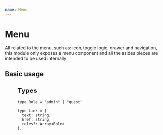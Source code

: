 ```yaml
---
name: Menu
---
```



# Menu

All related to the menu, such as: icon, toggle logic, drawer and navigation, this module only exposes a menu component and all the asides pieces are intended to be used internally

<PropsTable of={Menu} />

## Basic usage

<Playground>
  <Menu
    links={[
      { text: "Admin", href: "/admin/disputes", roles: ["admin"] },
      { text: "My Disputes", href: "/disputes/my" },
      { text: "Dispute Your Debt", href: "/" },
      { text: "Community", href: "https://community.debtcollective.org" },
      { text: "Events", href: "https://community.debtcollective.org/calendar" },
      {
        text: "The Power Report",
        href: "https://powerreport.debtcollective.org",
      },
      { text: "Donate", href: "http://tools.debtcollective.org/donate" },
      {
        text: "About the Debt Collective",
        href: "https://debtcollective.org#about",
      },
    ]}
  />
</Playground>

## Types

```
type Role = "admin" | "guest"
```

```
type Link = {
  text: string,
  href: string,
  roles?: Array<Role>
};
```
